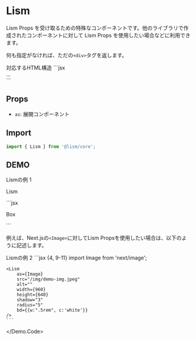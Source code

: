 
# Lism

Lism Props を受け取るための特殊なコンポーネントです。他のライブラリで作成されたコンポーネントに対して Lism Props を使用したい場合などに利用できます。

何も指定がなければ、ただの`<div>`タグを返します。

<Demo>
	<Demo.Title>対応するHTML構造</Demo.Title>
	<Demo.Code>
		```jsx
		<div>...</div>
		```
	</Demo.Code>
</Demo>

## Props
- `as`: 展開コンポーネント

## Import

```js
import { Lism } from '@lism/core';
```

## DEMO

<Demo>
	<Demo.Title>Lismの例 1</Demo.Title>
	<Demo.Preview resize p={20}>
		<Lism p={30} bgc='pale' shadow='2' radius='3'>
			<p>Lism</p>
		</Lism>
	</Demo.Preview>
	<Demo.Code>
		```jsx
		<Lism p={30} bgc='pale' shadow='2' radius='3'>
			<p>Box</p>
		</Lism>
		```
	</Demo.Code>
</Demo>

例えば、Next.jsの`<Image>`に対してLism Propsを使用したい場合は、以下のように記述します。

<Demo>
	<Demo.Title>Lismの例 2</Demo.Title>
	<Demo.Preview resize p={40}>
		<Lism as={Image} src="/img/demo-img.jpeg" alt="" width={960} height={640} shadow="3" radius="5" bd={{w:".5rem", c:'white'}}/>
	</Demo.Preview>
<Demo.Code>
	```jsx {4, 9-11}
	import Image from 'next/image';

	<Lism
		as={Image}
		src="/img/demo-img.jpeg"
		alt=""
		width={960}
		height={640}
		shadow="3"
		radius="5"
		bd={{w:".5rem", c:'white'}}
	/>
	```
</Demo.Code>
</Demo>

